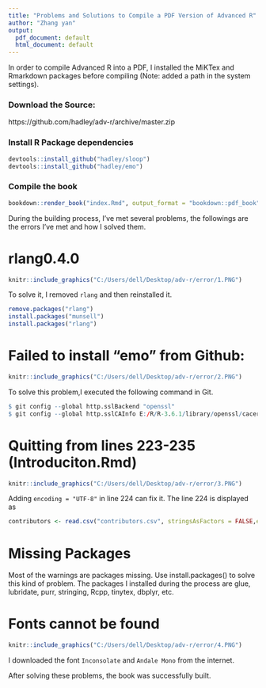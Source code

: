 ```yaml
---
title: "Problems and Solutions to Compile a PDF Version of Advanced R"
author: "Zhang yan"
output:
  pdf_document: default
  html_document: default
---
```


In order to compile Advanced R into a PDF, I installed the MiKTex and Rmarkdown packages  before compiling (Note: added a path in the system settings).

### Download the Source: 
https://github.com/hadley/adv-r/archive/master.zip

### Install R Package dependencies
```r
devtools::install_github("hadley/sloop")
devtools::install_github("hadley/emo")
```
### Compile the book
```r
bookdown::render_book("index.Rmd", output_format = "bookdown::pdf_book")
```


During the building process, I've met several problems, the followings are the errors I've met and how I solved them. 

# rlang0.4.0
```r
knitr::include_graphics("C:/Users/dell/Desktop/adv-r/error/1.PNG")
```

To solve it, I removed `rlang` and then reinstalled it.
```r
remove.packages("rlang")
install.packages("munsell")
install.packages("rlang")
```


# Failed to install "emo" from Github:
```r
knitr::include_graphics("C:/Users/dell/Desktop/adv-r/error/2.PNG")
```

To solve this problem,I executed the following command in Git.
```r
$ git config --global http.sslBackend "openssl"
$ git config --global http.sslCAInfo E:/R/R-3.6.1/library/openssl/cacert.pem 
```


# Quitting from lines 223-235 (Introduciton.Rmd)
```r
knitr::include_graphics("C:/Users/dell/Desktop/adv-r/error/3.PNG")
```

Adding `encoding = "UTF-8"` in line 224 can fix it. The line 224 is displayed as
```r
contributors <- read.csv("contributors.csv", stringsAsFactors = FALSE,encoding = "UTF-8")
```


# Missing Packages
Most of the warnings are packages missing. Use install.packages() to solve this kind of problem. The packages I installed during the process are glue, lubridate, purr, stringing, Rcpp, tinytex, dbplyr, etc.


# Fonts cannot be found
```r
knitr::include_graphics("C:/Users/dell/Desktop/adv-r/error/4.PNG")
```
I downloaded the font `Inconsolate` and `Andale Mono` from the internet.

After solving these problems, the book was successfully built.


